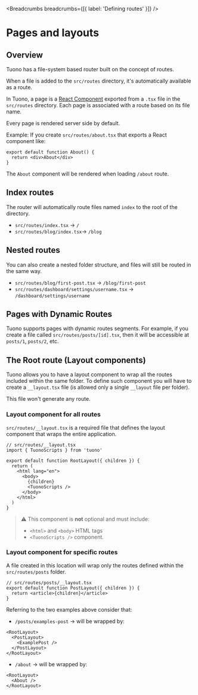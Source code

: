 
<MetaTags
  title="Tuono - Routing"
  canonical="https://tuono.dev/documentation/routing/defining-routes"
/>


<Breadcrumbs breadcrumbs={[{ label: 'Defining routes' }]} />

# Pages and layouts

## Overview

Tuono has a file-system based router built on the concept of routes.

When a file is added to the `src/routes` directory, it's automatically available as a route.

In Tuono, a page is a [React Component](https://react.dev/learn/your-first-component) exported from a `.tsx` file in the `src/routes` directory.
Each page is associated with a route based on its file name.

Every page is rendered server side by default.

Example:
If you create `src/routes/about.tsx` that exports a React component like:

```tsx
export default function About() {
  return <div>About</div>
}
```

The `About` component will be rendered when loading `/about` route.

## Index routes

The router will automatically route files named `index` to the root of the directory.

- `src/routes/index.tsx` → `/`
- `src/routes/blog/index.tsx`→ `/blog`

## Nested routes

You can also create a nested folder structure, and files will still be routed in the same way.

- `src/routes/blog/first-post.tsx` → `/blog/first-post`
- `src/routes/dashboard/settings/username.tsx` → `/dashboard/settings/username`

## Pages with Dynamic Routes

Tuono supports pages with dynamic routes segments.
For example, if you create a file called `src/routes/posts/[id].tsx`,
then it will be accessible at `posts/1`, `posts/2`, etc.

## The Root route (Layout components)

Tuono allows you to have a layout component to wrap all the routes included within the same folder.
To define such component you will have to create a `__layout.tsx` file (is allowed only a single `__layout` file per folder).

This file won't generate any route.

### Layout component for all routes

`src/routes/__layout.tsx` is a required file that defines the layout component that wraps the entire application.

```tsx
// src/routes/__layout.tsx
import { TuonoScripts } from 'tuono'

export default function RootLayout({ children }) {
  return (
    <html lang="en">
      <body>
        {children}
        <TuonoScripts />
      </body>
    </html>
  )
}
```

> ⚠️ This component is **not** optional and must include:
>
> - `<html>` and `<body>` HTML tags
> - `<TuonoScripts />` component.

### Layout component for specific routes

A file created in this location will wrap only the routes defined within the `src/routes/posts` folder.

```tsx
// src/routes/posts/__layout.tsx
export default function PostLayout({ children }) {
  return <article>{children}</article>
}
```

Referring to the two examples above consider that:

- `/posts/examples-post` → will be wrapped by:

```tsx
<RootLayout>
  <PostLayout>
    <ExamplePost />
  </PostLayout>
</RootLayout>
```

- `/about` → will be wrapped by:

```tsx
<RootLayout>
  <About />
</RootLayout>
```
